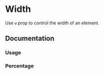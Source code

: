 
# Width

Use `w` prop to control the width of an element.

<Scale values={tokens.size} />

## Documentation

### Usage

<ax-demo name="width/usage" />

### Percentage

<ax-demo name="width/percentage-usage" />
